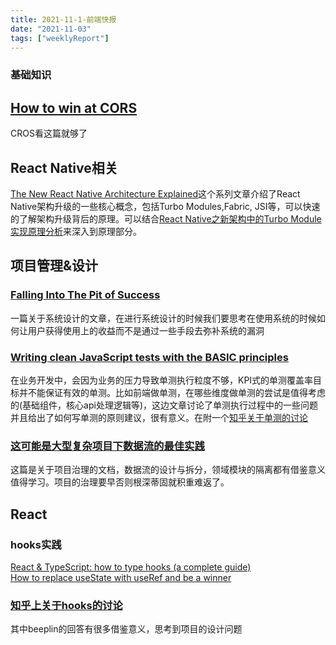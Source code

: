 ```yaml
---
title: 2021-11-1-前端快报
date: "2021-11-03"  
tags: ["weeklyReport"]
---
```


### 基础知识  
## [How to win at CORS](https://jakearchibald.com/2021/cors/)
CROS看这篇就够了

## React Native相关
[The New React Native Architecture Explained](https://formidable.com/blog/2019/react-codegen-part-1/)这个系列文章介绍了React Native架构升级的一些核心概念，包括Turbo Modules,Fabric, JSI等，可以快速的了解架构升级背后的原理。可以结合[React Native之新架构中的Turbo Module实现原理分析](https://www.cnblogs.com/ludashi/p/15381067.html)来深入到原理部分。

## 项目管理&设计  
### [Falling Into The Pit of Success](https://blog.codinghorror.com/falling-into-the-pit-of-success/)
一篇关于系统设计的文章，在进行系统设计的时候我们要思考在使用系统的时候如何让用户获得使用上的收益而不是通过一些手段去弥补系统的漏洞

### [Writing clean JavaScript tests with the BASIC principles](https://yonigoldberg.medium.com/fighting-javascript-tests-complexity-with-the-basic-principles-87b7622eac9a)
在业务开发中，会因为业务的压力导致单测执行粒度不够，KPI式的单测覆盖率目标并不能保证有效的单测。比如前端做单测，在哪些维度做单测的尝试是值得考虑的(基础组件，核心api处理逻辑等)，这边文章讨论了单测执行过程中的一些问题并且给出了如何写单测的原则建议，很有意义。在附一个[知乎关于单测的讨论](https://www.zhihu.com/question/27081528/answer/1872155062)  

### [这可能是大型复杂项目下数据流的最佳实践](https://mp.weixin.qq.com/s/g5ZjQt9F1UUryisEW1csSA)  
这篇是关于项目治理的文档，数据流的设计与拆分，领域模块的隔离都有借鉴意义值得学习。项目的治理要早否则根深蒂固就积重难返了。

## React

### hooks实践  

[React & TypeScript: how to type hooks (a complete guide)](https://devtrium.com/posts/react-typescript-how-to-type-hooks)  
[How to replace useState with useRef and be a winner](https://thoughtspile.github.io/2021/10/18/non-react-state/)

### [知乎上关于hooks的讨论](https://www.zhihu.com/question/468249924/answer/1968728853)
其中beeplin的回答有很多借鉴意义，思考到项目的设计问题